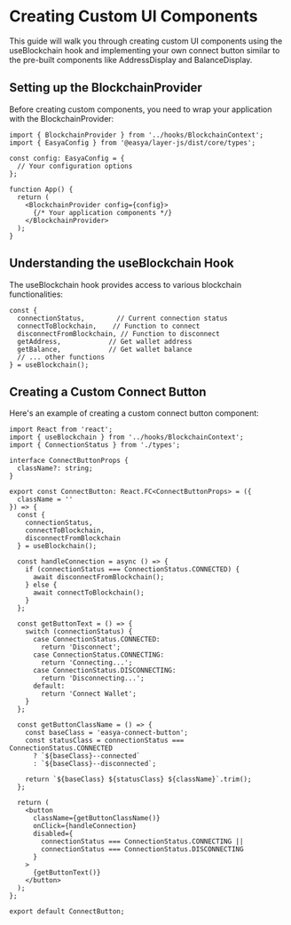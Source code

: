 # Creating Custom UI Components

This guide will walk you through creating custom UI components using the useBlockchain hook and implementing your own connect button similar to the pre-built components like AddressDisplay and BalanceDisplay.

## Setting up the BlockchainProvider

Before creating custom components, you need to wrap your application with the BlockchainProvider:

```tsx
import { BlockchainProvider } from '../hooks/BlockchainContext';
import { EasyaConfig } from '@easya/layer-js/dist/core/types';

const config: EasyaConfig = {
  // Your configuration options
};

function App() {
  return (
    <BlockchainProvider config={config}>
      {/* Your application components */}
    </BlockchainProvider>
  );
}
```

## Understanding the useBlockchain Hook

The useBlockchain hook provides access to various blockchain functionalities:

```tsx
const {
  connectionStatus,        // Current connection status
  connectToBlockchain,    // Function to connect
  disconnectFromBlockchain, // Function to disconnect
  getAddress,            // Get wallet address
  getBalance,            // Get wallet balance
  // ... other functions
} = useBlockchain();
```

## Creating a Custom Connect Button

Here's an example of creating a custom connect button component:

```tsx
import React from 'react';
import { useBlockchain } from '../hooks/BlockchainContext';
import { ConnectionStatus } from './types';

interface ConnectButtonProps {
  className?: string;
}

export const ConnectButton: React.FC<ConnectButtonProps> = ({ 
  className = '' 
}) => {
  const { 
    connectionStatus, 
    connectToBlockchain, 
    disconnectFromBlockchain 
  } = useBlockchain();

  const handleConnection = async () => {
    if (connectionStatus === ConnectionStatus.CONNECTED) {
      await disconnectFromBlockchain();
    } else {
      await connectToBlockchain();
    }
  };

  const getButtonText = () => {
    switch (connectionStatus) {
      case ConnectionStatus.CONNECTED:
        return 'Disconnect';
      case ConnectionStatus.CONNECTING:
        return 'Connecting...';
      case ConnectionStatus.DISCONNECTING:
        return 'Disconnecting...';
      default:
        return 'Connect Wallet';
    }
  };

  const getButtonClassName = () => {
    const baseClass = 'easya-connect-button';
    const statusClass = connectionStatus === ConnectionStatus.CONNECTED
      ? `${baseClass}--connected`
      : `${baseClass}--disconnected`;
    
    return `${baseClass} ${statusClass} ${className}`.trim();
  };

  return (
    <button
      className={getButtonClassName()}
      onClick={handleConnection}
      disabled={
        connectionStatus === ConnectionStatus.CONNECTING ||
        connectionStatus === ConnectionStatus.DISCONNECTING
      }
    >
      {getButtonText()}
    </button>
  );
};

export default ConnectButton;
```
